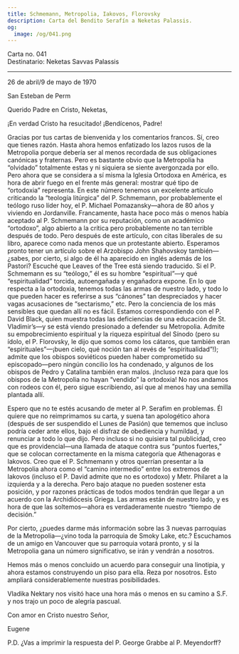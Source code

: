```yaml
---
title: Schmemann, Metropolia, Iakovos, Florovsky
description: Carta del Bendito Serafín a Neketas Palassis.
og:
  image: /og/041.png
---
```


<div style={{textAlign:'right', fontFamily:'monospace'}}>Carta no. 041</div>
<div style={{textAlign:'left', fontFamily:'monospace'}}>Destinatario: Neketas Savvas Palassis</div>

---

26 de abril/9 de mayo de 1970

San Esteban de Perm

Querido Padre en Cristo, Neketas,

¡En verdad Cristo ha resucitado! ¡Bendícenos, Padre!

Gracias por tus cartas de bienvenida y los comentarios francos. Sí, creo que tienes razón. Hasta ahora hemos enfatizado los lazos rusos de la Metropolia porque debería ser al menos recordada de sus obligaciones canónicas y fraternas. Pero es bastante obvio que la Metropolia ha “olvidado” totalmente estas y ni siquiera se siente avergonzada por ello. Pero ahora que se considera a sí misma la Iglesia Ortodoxa en América, es hora de abrir fuego en el frente más general: mostrar qué tipo de “ortodoxia” representa. En este número tenemos un excelente artículo criticando la “teología litúrgica” del P. Schmemann, por probablemente el teólogo ruso líder hoy, el P. Michael Pomazansky—ahora de 80 años y viviendo en Jordanville. Francamente, hasta hace poco más o menos había aceptado al P. Schmemann por su reputación, como un académico “ortodoxo”, algo abierto a la crítica pero probablemente no tan terrible después de todo. Pero después de este artículo, con citas liberales de su libro, aparece como nada menos que un protestante abierto. Esperamos pronto tener un artículo sobre el Arzobispo John Shahovskoy también—¿sabes, por cierto, si algo de él ha aparecido en inglés además de los Pastori? Escuché que Leaves of the Tree está siendo traducido. Si el P. Schmemann es su “teólogo,” él es su hombre “espiritual”—y qué “espiritualidad” torcida, autoengañada y engañadora expone. En lo que respecta a la ortodoxia, tenemos todas las armas de nuestro lado, y todo lo que pueden hacer es referirse a sus “cánones” tan despreciados y hacer vagas acusaciones de “sectarismo,” etc. Pero la conciencia de los más sensibles que quedan allí no es fácil. Estamos correspondiendo con el P. David Black, quien muestra todas las deficiencias de una educación de St. Vladimir’s—y se está viendo presionado a defender su Metropolia. Admite su empobrecimiento espiritual y la riqueza espiritual del Sínodo (pero su ídolo, el P. Florovsky, le dijo que somos como los cátaros, que también eran “espirituales”—¡buen cielo, qué noción tan al revés de “espiritualidad”!); admite que los obispos soviéticos pueden haber comprometido su episcopado—pero ningún concilio los ha condenado, y algunos de los obispos de Pedro y Catalina también eran malos. ¡Incluso reza para que los obispos de la Metropolia no hayan “vendido” la ortodoxia! No nos andamos con rodeos con él, pero sigue escribiendo, así que al menos hay una semilla plantada allí.

Espero que no te estés acusando de meter al P. Serafim en problemas. Él quiere que no reimprimamos su carta, y suena tan apologético ahora (después de ser suspendido el Lunes de Pasión) que tememos que incluso podría ceder ante ellos, bajo el disfraz de obediencia y humildad, y renunciar a todo lo que dijo. Pero incluso si no quisiera tal publicidad, creo que es providencial—una llamada de ataque contra sus “puntos fuertes,” que se colocan correctamente en la misma categoría que Athenagoras e Iakovos. Creo que el P. Schmemann y otros querrían presentar a la Metropolia ahora como el “camino intermedio” entre los extremos de Iakovos (incluso el P. David admite que no es ortodoxo) y Metr. Philaret a la izquierda y a la derecha. Pero bajo ataque no pueden sostener esta posición, y por razones prácticas de todos modos tendrán que llegar a un acuerdo con la Archidiócesis Griega. Las armas están de nuestro lado, y es hora de que las soltemos—ahora es verdaderamente nuestro “tiempo de decisión.”

Por cierto, ¿puedes darme más información sobre las 3 nuevas parroquias de la Metropolia—¿vino toda la parroquia de Smoky Lake, etc.? Escuchamos de un amigo en Vancouver que su parroquia votará pronto, y si la Metropolia gana un número significativo, se irán y vendrán a nosotros.

Hemos más o menos concluido un acuerdo para conseguir una linotipia, y ahora estamos construyendo un piso para ella. Reza por nosotros. Esto ampliará considerablemente nuestras posibilidades.

Vladika Nektary nos visitó hace una hora más o menos en su camino a S.F. y nos trajo un poco de alegría pascual.

Con amor en Cristo nuestro Señor,

Eugene

P.D. ¿Vas a imprimir la respuesta del P. George Grabbe al P. Meyendorff?

